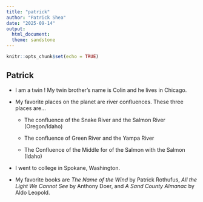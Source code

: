```yaml
---
title: "patrick"
author: "Patrick Shea"
date: "2025-09-14"
output: 
  html_document: 
  theme: sandstone 
---
```


```r
knitr::opts_chunk$set(echo = TRUE)
```

## Patrick

-   I am a twin ! My twin brother's name is Colin and he lives in Chicago.

-   My favorite places on the planet are river confluences. These three places are...

    -   The confluence of the Snake River and the Salmon River (Oregon/Idaho)

    -   The confluence of Green River and the Yampa River

    -   The Confluence of the Middle for of the Salmon with the Salmon (Idaho)

-   I went to college in Spokane, Washington.

-   My favorite books are *The Name of the Wind* by Patrick Rothufus, *All the Light We Cannot See* by Anthony Doer, and *A Sand County Almanac* by Aldo Leopold.

```r

```

```r


```

## 

